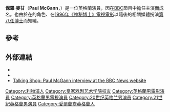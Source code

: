 {{Infobox person
| name                    = Paul McGann
| image                   = Paul McGann 2015.jpg
| caption                 =
| birth_date              = {{Birth date and age|df=yes|1959|11|14}}
| birth_place             = 英格蘭[[利物浦|利物浦]]
| occupation              = 演員
| years_active            = 1986—現在
| spouse                  = Annie Milner (1992-2006)
| children                = 2
| website                 =
}}

'''保羅·麥甘'''（'''Paul McGann'''，{{bd|1959年|11月14日|||catIdx=McGann}}）是一位英格蘭演員，因在[[BBC|BBC]]節目''{{link-en|The Monocled Mutineer|The Monocled Mutineer}}''中擔任主演而成名。也由於在''{{link-en|Withnail and I|Withnail and I}}''的角色、在[[異世奇人_(1996年電影)|1996年《神秘博士》電視電影]]以隨後的相關媒體扮演[[第八任博士|第八任]][[博士_(異世奇人)|博士]]而知曉。
==參考==
{{Reflist}}

==外部連結==
{{Commons category|Paul McGann}}
* {{IMDB name|1524}}
* {{Screenonline name|584233}}
* [http://news.bbc.co.uk/2/hi/entertainment/6751591.stm Talking Shop: Paul McGann interview at the BBC News website] {{Wayback|url=http://news.bbc.co.uk/2/hi/entertainment/6751591.stm |date=20201207151051 }}
{{Doctor Who actors}}

{{Authority control}}
{{DEFAULTSORT:McGann, Paul}}
[[Category:利物浦人|Category:利物浦人]]
[[Category:皇家戏剧艺术学院校友|Category:皇家戏剧艺术学院校友]]
[[Category:英格蘭男電影演員|Category:英格蘭男電影演員]]
[[Category:英格蘭男電視演員|Category:英格蘭男電視演員]]
[[Category:20世纪英格兰男演员|Category:20世纪英格兰男演员]]
[[Category:21世紀英格蘭男演員|Category:21世紀英格蘭男演員]]
[[Category:愛爾蘭裔英格蘭人|Category:愛爾蘭裔英格蘭人]]